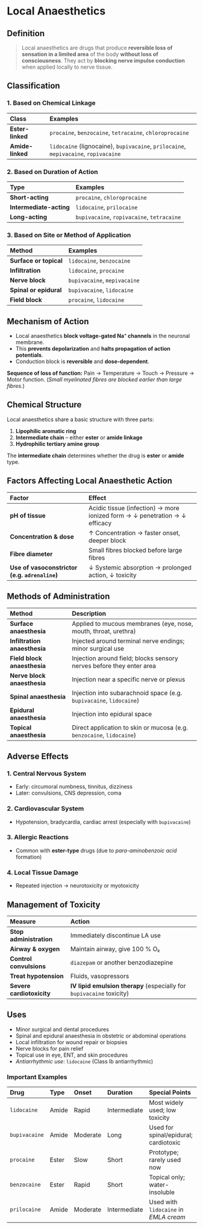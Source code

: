 # Local Anaesthetics

## Definition

> Local anaesthetics are drugs that produce **reversible loss of sensation in a limited area** of the body **without loss of consciousness**. They act by **blocking nerve impulse conduction** when applied locally to nerve tissue.

## Classification

### 1. Based on Chemical Linkage

| Class            | Examples                                                                            |
| :--------------- | :---------------------------------------------------------------------------------- |
| **Ester-linked** | `procaine`, `benzocaine`, `tetracaine`, `chloroprocaine`                            |
| **Amide-linked** | `lidocaine` (lignocaine), `bupivacaine`, `prilocaine`, `mepivacaine`, `ropivacaine` |

### 2. Based on Duration of Action

| Type                    | Examples                                   |
| :---------------------- | :----------------------------------------- |
| **Short-acting**        | `procaine`, `chloroprocaine`               |
| **Intermediate-acting** | `lidocaine`, `prilocaine`                  |
| **Long-acting**         | `bupivacaine`, `ropivacaine`, `tetracaine` |

### 3. Based on Site or Method of Application

| Method                 | Examples                     |
| :--------------------- | :--------------------------- |
| **Surface or topical** | `lidocaine`, `benzocaine`    |
| **Infiltration**       | `lidocaine`, `procaine`      |
| **Nerve block**        | `bupivacaine`, `mepivacaine` |
| **Spinal or epidural** | `bupivacaine`, `lidocaine`   |
| **Field block**        | `procaine`, `lidocaine`      |

## Mechanism of Action

- Local anaesthetics **block voltage-gated Na⁺ channels** in the neuronal membrane.
- This **prevents depolarization** and **halts propagation of action potentials**.
- Conduction block is **reversible** and **dose-dependent**.

**Sequence of loss of function:**
Pain → Temperature → Touch → Pressure → Motor function.
(_Small myelinated fibres are blocked earlier than large fibres._)

## Chemical Structure

Local anaesthetics share a basic structure with three parts:

1. **Lipophilic aromatic ring**
2. **Intermediate chain** – either **ester** or **amide linkage**
3. **Hydrophilic tertiary amine group**

The **intermediate chain** determines whether the drug is **ester** or **amide** type.

## Factors Affecting Local Anaesthetic Action

| Factor                                         | Effect                                                                     |
| :--------------------------------------------- | :------------------------------------------------------------------------- |
| **pH of tissue**                               | Acidic tissue (infection) → more ionized form → ↓ penetration → ↓ efficacy |
| **Concentration & dose**                       | ↑ Concentration → faster onset, deeper block                               |
| **Fibre diameter**                             | Small fibres blocked before large fibres                                   |
| **Use of vasoconstrictor (e.g. `adrenaline`)** | ↓ Systemic absorption → prolonged action, ↓ toxicity                       |

## Methods of Administration

| Method                       | Description                                                           |
| :--------------------------- | :-------------------------------------------------------------------- |
| **Surface anaesthesia**      | Applied to mucous membranes (eye, nose, mouth, throat, urethra)       |
| **Infiltration anaesthesia** | Injected around terminal nerve endings; minor surgical use            |
| **Field block anaesthesia**  | Injection around field; blocks sensory nerves before they enter area  |
| **Nerve block anaesthesia**  | Injection near a specific nerve or plexus                             |
| **Spinal anaesthesia**       | Injection into subarachnoid space (e.g. `bupivacaine`, `lidocaine`)   |
| **Epidural anaesthesia**     | Injection into epidural space                                         |
| **Topical anaesthesia**      | Direct application to skin or mucosa (e.g. `benzocaine`, `lidocaine`) |

## Adverse Effects

### 1. Central Nervous System

- Early: circumoral numbness, tinnitus, dizziness
- Later: convulsions, CNS depression, coma

### 2. Cardiovascular System

- Hypotension, bradycardia, cardiac arrest (especially with `bupivacaine`)

### 3. Allergic Reactions

- Common with **ester-type** drugs (due to _para-aminobenzoic acid_ formation)

### 4. Local Tissue Damage

- Repeated injection → neurotoxicity or myotoxicity

## Management of Toxicity

| Measure                   | Action                                                                |
| :------------------------ | :-------------------------------------------------------------------- |
| **Stop administration**   | Immediately discontinue LA use                                        |
| **Airway & oxygen**       | Maintain airway, give 100 % O₂                                        |
| **Control convulsions**   | `diazepam` or another benzodiazepine                                  |
| **Treat hypotension**     | Fluids, vasopressors                                                  |
| **Severe cardiotoxicity** | **IV lipid emulsion therapy** (especially for `bupivacaine` toxicity) |

## Uses

- Minor surgical and dental procedures
- Spinal and epidural anaesthesia in obstetric or abdominal operations
- Local infiltration for wound repair or biopsies
- Nerve blocks for pain relief
- Topical use in eye, ENT, and skin procedures
- _Antiarrhythmic use_: `lidocaine` (Class Ib antiarrhythmic)

### Important Examples

| Drug          | Type  | Onset    | Duration     | Special Points                        |
| :------------ | :---- | :------- | :----------- | :------------------------------------ |
| `lidocaine`   | Amide | Rapid    | Intermediate | Most widely used; low toxicity        |
| `bupivacaine` | Amide | Moderate | Long         | Used for spinal/epidural; cardiotoxic |
| `procaine`    | Ester | Slow     | Short        | Prototype; rarely used now            |
| `benzocaine`  | Ester | Rapid    | Short        | Topical only; water-insoluble         |
| `prilocaine`  | Amide | Moderate | Intermediate | Used with `lidocaine` in _EMLA cream_ |

